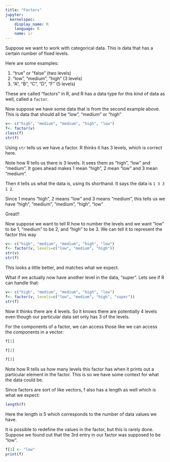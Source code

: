 ```yaml
---
title: "Factors"
jupyter:
  kernelspec:
    display_name: R
    language: R
    name: ir
---
```


Suppose we want to work with categorical data. This is data that has a certain number of fixed levels. 

Here are some examples:

1. "true" or "false" (two levels) 
1. "low", "medium", "high" (3 levels) 
1. "A", "B", "C", "D", "F" (5 levels)

These are called "factors" in R, and R has a data type for this kind of data as well, called a `factor`.

Now suppose we have some data that is from the second example above. This is data that should all be "low", "medium" or "high"

```r
v<- c("high", "medium", "medium", "high", "low")
f<- factor(v)
class(f)
str(f)
```

Using `str` tells us we have a factor. R thinks it has 3 levels, which is correct here.

Note how R tells us there is 3 levels. It sees them as "high", "low" and "medium". It goes ahead makes 1 mean "high", 2 mean "low" and 3 mean "medium". 

Then it tells us what the data is, using its shorthand.  It says the data is `1 3 3 1 2`. 

Since 1 means "high", 2 means "low" and 3 means "medium", this tells us we have "high", "medium", "medium", "high", "low"

Great!!

Now suppose we want to tell R how to number the levels and we want "low" to be 1, "medium" to be 2, and "high" to be 3. We can tell it to represent the factor this way  

```r
v<- c("high", "medium", "medium", "high", "low")
f<- factor(v, levels=c("low", "medium", "high"))
str(v)
str(f)
```

This looks a little better, and matches what we expect. 

What if we actually now have another level in the data, "super". Lets see if R can handle that:   

```r
v<- c("high", "medium", "medium", "high", "low")
f<- factor(v, levels=c("low", "medium", "high", "super"))
str(f)
```

Now it thinks there are 4 levels. So it knows there are potentially 4 levels even though our particular data set only has 3 of the levels.

For the components of a factor, we can access those like we can access the components in a vector:

```r
f[1]
```

```r
f[2]
```

```r
f[3]
```

Note how R tells us how many levels this factor has when it prints out a particular element in the factor. This is so we have some context for what the data could be.

Since factors are sort of like vectors, f also has a length as well which is what we expect:

```r
length(f)
```
Here the length is 5 which corresponds to the number of data values we have. 

It is possible to redefine the values in the factor, but this is rarely done. Suppose we found out that the 3rd entry in our factor was supposed to be "low". 

```r
f[3] <- "low"
print(f)
```
